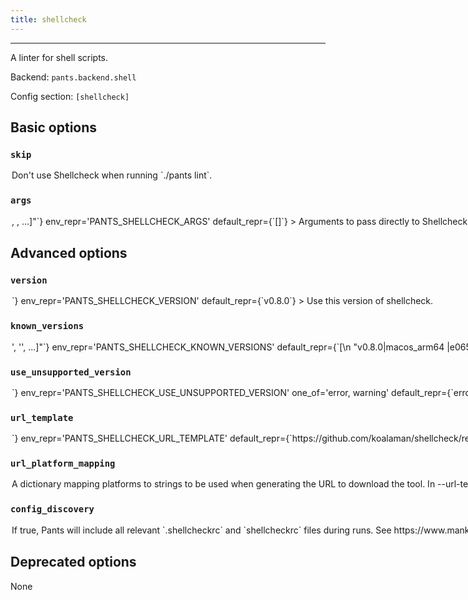 ```yaml
---
title: shellcheck
---
```



---

A linter for shell scripts.

Backend: <span className="color--primary">`pants.backend.shell`</span>

Config section: <span className="color--primary">`[shellcheck]`</span>

<span className={styles.options}>

## Basic options

### `skip`

<Option
  cli_repr={`--[no-]shellcheck-skip`}
  env_repr='PANTS_SHELLCHECK_SKIP'
  default_repr={`False`}
>
Don&#x27;t use Shellcheck when running `./pants lint`.
</Option>

### `args`

<Option
  cli_repr={`--shellcheck-args="[<shell_str>, <shell_str>, ...]"`}
  env_repr='PANTS_SHELLCHECK_ARGS'
  default_repr={`[]`}
>
Arguments to pass directly to Shellcheck, e.g. `--shellcheck-args='-e SC20529'`.&#x27;
</Option>

## Advanced options

### `version`

<Option
  cli_repr={`--shellcheck-version=<str>`}
  env_repr='PANTS_SHELLCHECK_VERSION'
  default_repr={`v0.8.0`}
>
Use this version of shellcheck.
</Option>

### `known_versions`

<Option
  cli_repr={`--shellcheck-known-versions="['<str>', '<str>', ...]"`}
  env_repr='PANTS_SHELLCHECK_KNOWN_VERSIONS'
  default_repr={`[\n  "v0.8.0|macos_arm64 |e065d4afb2620cc8c1d420a9b3e6243c84ff1a693c1ff0e38f279c8f31e86634|4049756",\n  "v0.8.0|macos_x86_64|e065d4afb2620cc8c1d420a9b3e6243c84ff1a693c1ff0e38f279c8f31e86634|4049756",\n  "v0.8.0|linux_arm64 |9f47bbff5624babfa712eb9d64ece14c6c46327122d0c54983f627ae3a30a4ac|2996468",\n  "v0.8.0|linux_x86_64|ab6ee1b178f014d1b86d1e24da20d1139656c8b0ed34d2867fbb834dad02bf0a|1403852"\n]`}
>

Known versions to verify downloads against.

Each element is a pipe-separated string of `version|platform|sha256|length`, where:

  - `version` is the version string
  - `platform` is one of [linux_arm64,linux_x86_64,macos_arm64,macos_x86_64],
  - `sha256` is the 64-character hex representation of the expected sha256
```
digest of the download file, as emitted by `shasum -a 256`
```

  - `length` is the expected length of the download file in bytes, as emitted by
```
`wc -c`
```

E.g., `3.1.2|macos_x86_64|6d0f18cd84b918c7b3edd0203e75569e0c7caecb1367bbbe409b44e28514f5be|42813`.

Values are space-stripped, so pipes can be indented for readability if necessary.
</Option>

### `use_unsupported_version`

<Option
  cli_repr={`--shellcheck-use-unsupported-version=<UnsupportedVersionUsage>`}
  env_repr='PANTS_SHELLCHECK_USE_UNSUPPORTED_VERSION'
  one_of='error, warning'
  default_repr={`error`}
>

What action to take in case the requested version of shellcheck is not supported.

Supported shellcheck versions: unspecified
</Option>

### `url_template`

<Option
  cli_repr={`--shellcheck-url-template=<str>`}
  env_repr='PANTS_SHELLCHECK_URL_TEMPLATE'
  default_repr={`https://github.com/koalaman/shellcheck/releases/download/{version}/shellcheck-{version}.{platform}.tar.xz`}
>
URL to download the tool, either as a single binary file or a compressed file (e.g. zip file). You can change this to point to your own hosted file, e.g. to work with proxies or for access via the filesystem through a `file:$abspath` URL (e.g. `file:/this/is/absolute`, possibly by [templating the buildroot in a config file](https://www.pantsbuild.org/v2.10/docs/options#config-file-entries)).

Use `{version}` to have the value from --version substituted, and `{platform}` to have a value from --url-platform-mapping substituted in, depending on the current platform. For example, https://github.com/.../protoc-{version}-{platform}.zip.
</Option>

### `url_platform_mapping`

<Option
  cli_repr={`--shellcheck-url-platform-mapping="{'key1': val1, 'key2': val2, ...}"`}
  env_repr='PANTS_SHELLCHECK_URL_PLATFORM_MAPPING'
  default_repr={`{\n  "linux_arm64": "linux.aarch64",\n  "linux_x86_64": "linux.x86_64",\n  "macos_arm64": "darwin.x86_64",\n  "macos_x86_64": "darwin.x86_64"\n}`}
>
A dictionary mapping platforms to strings to be used when generating the URL to download the tool.

In --url-template, anytime the `{platform}` string is used, Pants will determine the current platform, and substitute `{platform}` with the respective value from your dictionary.

For example, if you define `{"macos_x86_64": "apple-darwin", "linux_x86_64": "unknown-linux"}, and run Pants on Linux with an intel architecture, then `{platform}` will be substituted in the --url-template option with unknown-linux.
</Option>

### `config_discovery`

<Option
  cli_repr={`--[no-]shellcheck-config-discovery`}
  env_repr='PANTS_SHELLCHECK_CONFIG_DISCOVERY'
  default_repr={`True`}
>
If true, Pants will include all relevant `.shellcheckrc` and `shellcheckrc` files during runs. See https://www.mankier.com/1/shellcheck#RC_Files for where these can be located.
</Option>

## Deprecated options

None

</span>